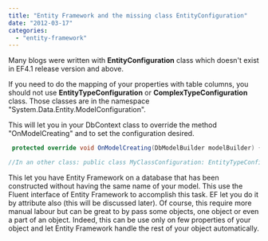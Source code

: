 ```yaml
---
title: "Entity Framework and the missing class EntityConfiguration"
date: "2012-03-17"
categories: 
  - "entity-framework"
---
```


Many blogs were written with **EntityConfiguration** class which doesn't exist in EF4.1 release version and above.

If you need to do the mapping of your properties with table columns, you should not use **EntityTypeConfiguration** or **ComplexTypeConfiguration** class. Those classes are in the namespace "System.Data.Entity.ModelConfiguration".

This will let you in your DbContext class to override the method "OnModelCreating" and to set the configuration desired.


```csharp
 protected override void OnModelCreating(DbModelBuilder modelBuilder) { //... modelBuilder.Configurations.Add(new MyClassConfiguration()); base.OnModelCreating(modelBuilder); }

//In an other class: public class MyClassConfiguration: EntityTypeConfiguration<MyClass> { public MyClassConfiguration() { ToTable("MySuperOtherNameTable"); Property(c => c.Code).HasColumnName("Code\_Col1"); Property(c => c.Name"Name\_FR\_CANADA"); } } 
```

This let you have Entity Framework on a database that has been constructed without having the same name of your model. This use the Fluent interface of Entity Framework to accomplish this task. EF let you do it by attribute also (this will be discussed later). Of course, this require more manual labour but can be great to by pass some objects, one object or even a part of an object. Indeed, this can be use only on few properties of your object and let Entity Framework handle the rest of your object automatically.
